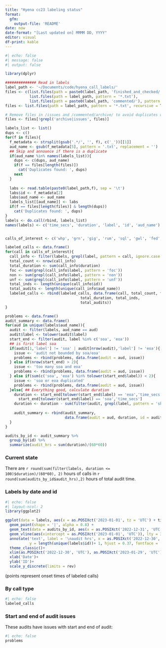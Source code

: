 ```yaml
---
title: "Hyena cc23 labeling status"
format:
  gfm:
    output-file: 'README'
date: now
date-format: "[Last updated on] MMMM DD, YYYY"
editor: visual
df-print: kable
---
```


```r
#| echo: false
#| message: false
#| output: false

library(dplyr)

############## Read in labels
label_path <- '~/Documents/code/hyena_call_labels/'
files <- c(list.files(path = paste0(label_path, 'finished_and_checked/'), pattern = '*.txt'),
           list.files(path = label_path, pattern = '*.txt'),
           list.files(path = paste0(label_path, 'commented/'), pattern = '*.txt'))
files <- list.files(path = label_path, pattern = '*.txt', recursive = T)

# Remove files in /issues and /commented/archive/ to avoid duplicates or bad data
files <- files[!grepl('archive|issues', files)]

labels_list <- list()
dups <- c()
for(f in files){
  f_metadata <- strsplit(gsub('.*/', '', f), c('_'))[[1]]
  aud_name <- gsub(f_metadata[5], pattern = '.txt', replacement = '')
  ## Skip and announce if there is a duplicate
  if(aud_name %in% names(labels_list)){
    dups <- c(dups, aud_name)
    if(f == files[length(files)])
      cat('Duplicates found: ', dups)
    next
  }
  
  labs <- read.table(paste0(label_path,f), sep = '\t')
  labs$id <- f_metadata[2]
  labs$aud_name <- aud_name
  labels_list[[aud_name]] <- labs
  if(f == files[length(files)] & length(dups))   
    cat('Duplicates found: ', dups)
}
labels <- do.call(rbind, labels_list)
names(labels) <- c('time_secs', 'duration', 'label', 'id', 'aud_name')


calls_of_interest <- c('whp', 'grn', 'gig', 'rum', 'sql', 'gwl', 'fed', 'str', 'oth', 'fus', 'seq', 'unk', 'syn')

labeled_calls <- data.frame()
for(call in calls_of_interest){
  call_info <- filter(labels, grepl(label, pattern = call, ignore.case = T))
  total_count <- nrow(call_info)
  total_duration <- sum(call_info$duration)
  foc <- sum(grepl(call_info$label, pattern = 'foc'))
  non <- sum(grepl(call_info$label, pattern = 'non'))
  unf <- sum(grepl(call_info$label, pattern = 'unf'))
  total_inds <- length(unique(call_info$id))
  total_audits <- length(unique(call_info$aud_name))
  labeled_calls <- rbind(labeled_calls, data.frame(call, total_count, foc, non, unf, 
                                  total_duration, total_inds,
                                  total_audits))
}

problems <- data.frame()
audit_summary <- data.frame()
for(aud in unique(labels$aud_name)){
  audit <- filter(labels, aud_name == aud)
  audit$label <- tolower(audit$label)
  start_end <- filter(audit, label %in% c('soa', 'eoa'))
  ## is first label soa
  if(audit[1,'label'] != 'soa' | audit[nrow(audit),'label'] != 'eoa'){
    issue <- 'audit not bounded by soa/eoa'
    problems <- rbind(problems, data.frame(audit = aud, issue))
  } else if(nrow(start_end) > 2){
    issue <- 'too many soa and eoa'
    problems <- rbind(problems, data.frame(audit = aud, issue))
  } else if(sum(c('soa', 'eoa') %in% tolower(start_end$label)) < 2){
    issue <- 'soa or eoa duplicated'
    problems <- rbind(problems, data.frame(audit = aud, issue))
  }else{ ## Everything good, calculate duration
    duration <- start_end[tolower(start_end$label) == 'eoa','time_secs'] - 
      start_end[tolower(start_end$label) == 'soa','time_secs']
    duration <- duration - sum(filter(audit, grepl(label, pattern = 'skip'))$duration)
    
    audit_summary <- rbind(audit_summary,
                           data.frame(audit = aud, duration, id = audit$id[1]))
  } 
}

audits_by_id <- audit_summary %>%
  group_by(id) %>%
  summarize(audit_hrs = sum(duration)/(60*60))
```

### Current state

There are `r round(sum(filter(labels, duration <= 100)$duration)/(60*60), 2)` hours of calls in `r round(sum(audits_by_id$audit_hrs),2)` hours of total audit time.

### Labels by date and id

```r
#| echo: false
#| layout-ncol: 2
library(ggplot2)

ggplot(data = labels, aes(x = as.POSIXct('2023-01-01', tz = 'UTC') + time_secs, y = id))+
  geom_point(shape = '|', alpha = 0.8) + 
  geom_text(data = audits_by_id, aes(x = as.POSIXct('2022-12-31', 'UTC'), label = round(audit_hrs, 2)), fontface = 'bold')+
  geom_vline(aes(xintercept = as.POSIXct('2023-01-01', 'UTC')), lty = 3)+
  annotate('text', label = '\naudit hrs', x = as.POSIXct('2022-12-30', 'UTC'), 
           y = length(unique(labels$id))+ 1, hjust = 0.37, fontface = 'bold.italic')+
  theme_classic()+
  xlim(as.POSIXct('2022-12-30', 'UTC'), as.POSIXct('2023-01-29', 'UTC'))+
  xlab('Date')+
  ylab('ID')+
  scale_y_discrete(limits = rev)
```

(points represent onset times of labeled calls)

### By call type

```r
#| echo: false
labeled_calls
```

### Start and end of audit issues

These audits have issues with start and end of audit:

```r
#| echo: false
problems
```
